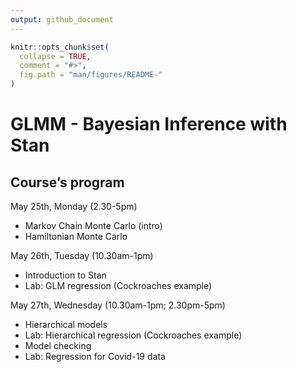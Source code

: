```yaml
---
output: github_document
---
```


<!-- README.md is generated from README.Rmd. Please edit that file -->

```r
knitr::opts_chunk$set(
  collapse = TRUE,
  comment = "#>",
  fig.path = "man/figures/README-"
)
```

# GLMM - Bayesian Inference with Stan

## Course's program

May 25th, Monday (2.30-5pm)

   - Markov Chain Monte Carlo (intro)
   - Hamiltonian Monte Carlo

May 26th, Tuesday (10.30am-1pm)

   - Introduction to Stan
   - Lab: GLM regression (Cockroaches example)
   
May 27th, Wednesday (10.30am-1pm; 2.30pm-5pm)

   - Hierarchical models
   - Lab: Hierarchical regression (Cockroaches example)
   - Model checking
   - Lab: Regression for Covid-19 data